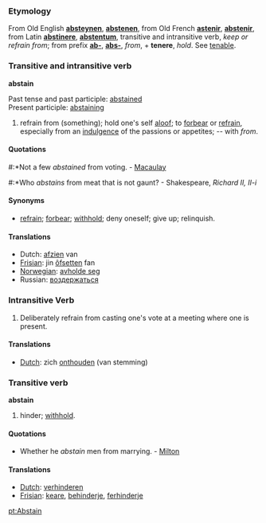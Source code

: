 ===Etymology===

From Old English '''[[absteynen]]''', '''[[abstenen]]''', from Old French '''[[astenir]]''', '''[[abstenir]]''', from Latin '''[[abstinere]]''', '''[[abstentum]]''', transitive and intransitive verb, ''keep or refrain from''; from prefix '''[[ab-]]''', '''[[abs-]]''', ''from'', + '''tenere''', ''hold''. See [[tenable]].

===Transitive and intransitive verb===
'''abstain'''

Past tense and past participle: [[abstained]] <br>
Present participle: [[abstaining]]

# refrain from (something); hold one's self [[aloof]]; to [[forbear]] or [[refrain]], especially from an [[indulgence]] of the passions or appetites; -- with ''from''.

====Quotations====

#:*Not a few ''abstained'' from voting. - [[Macaulay]]
#:*Who ''abstains'' from meat that is not gaunt? - Shakespeare, ''Richard II, II-i''

====Synonyms====
* [[refrain]]; [[forbear]]; [[withhold]]; deny oneself; give up; relinquish.

====Translations====
*Dutch: [[afzien]] van
*[[Frisian]]: jin [[ôfsetten]] fan
*[[Norwegian]]: [[avholde seg]]
*Russian: [[воздержаться]]

===Intransitive Verb===
#Deliberately refrain from casting one's vote at a meeting where one is present.

====Translations====
*[[Dutch]]: zich [[onthouden]] (van stemming)

===Transitive verb===
'''abstain'''

# hinder; [[withhold]].

====Quotations====
*Whether he ''abstain'' men from marrying. - [[Milton]]

====Translations====
*[[Dutch]]: [[verhinderen]]
*[[Frisian]]: [[keare]], [[behinderje]], [[ferhinderje]]

[[pt:Abstain]]